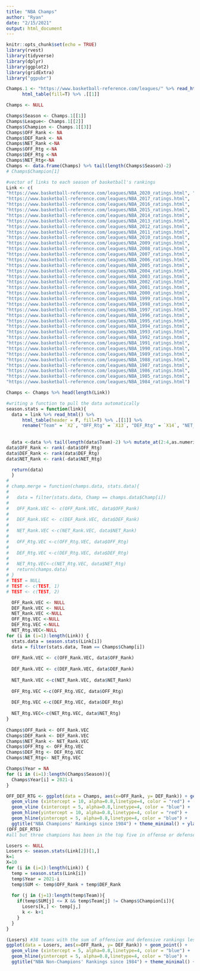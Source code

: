 ```yaml
---
title: "NBA Champs"
author: "Ryan"
date: "2/15/2021"
output: html_document
---
```


```r
knitr::opts_chunk$set(echo = TRUE)
library(rvest)
library(tidyverse) 
library(dplyr)
library(ggplot2)
library(gridExtra)
library("ggpubr")
```

```r
Champs.1 <- "https://www.basketball-reference.com/leagues/" %>% read_html() %>%
      html_table(fill=T) %>% .[[1]] 

Champs <- NULL

Champs$Season <- Champs.1[[1]]
Champs$League<- Champs.1[[2]]
Champs$Champion <- Champs.1[[3]]
Champs$OFF_Rank <- NA
Champs$DEF_Rank <- NA
Champs$NET_Rank <-NA
Champs$OFF_Rtg <-NA
Champs$DEF_Rtg <-NA
Champs$NET_Rtg<-NA
Champs <- data.frame(Champs) %>% tail(length(Champs$Season)-2)
# Champs$Champion[1]
```

```r
#vector of links to each season of basketball's rankings
Link <- c(
"https://www.basketball-reference.com/leagues/NBA_2020_ratings.html", "https://www.basketball-reference.com/leagues/NBA_2019_ratings.html", "https://www.basketball-reference.com/leagues/NBA_2018_ratings.html",
"https://www.basketball-reference.com/leagues/NBA_2017_ratings.html",
"https://www.basketball-reference.com/leagues/NBA_2016_ratings.html",
"https://www.basketball-reference.com/leagues/NBA_2015_ratings.html",
"https://www.basketball-reference.com/leagues/NBA_2014_ratings.html",
"https://www.basketball-reference.com/leagues/NBA_2013_ratings.html",
"https://www.basketball-reference.com/leagues/NBA_2012_ratings.html",
"https://www.basketball-reference.com/leagues/NBA_2011_ratings.html",
"https://www.basketball-reference.com/leagues/NBA_2010_ratings.html",
"https://www.basketball-reference.com/leagues/NBA_2009_ratings.html",
"https://www.basketball-reference.com/leagues/NBA_2008_ratings.html",
"https://www.basketball-reference.com/leagues/NBA_2007_ratings.html",
"https://www.basketball-reference.com/leagues/NBA_2006_ratings.html",
"https://www.basketball-reference.com/leagues/NBA_2005_ratings.html",
"https://www.basketball-reference.com/leagues/NBA_2004_ratings.html",
"https://www.basketball-reference.com/leagues/NBA_2003_ratings.html",
"https://www.basketball-reference.com/leagues/NBA_2002_ratings.html",
"https://www.basketball-reference.com/leagues/NBA_2001_ratings.html",
"https://www.basketball-reference.com/leagues/NBA_2000_ratings.html",
"https://www.basketball-reference.com/leagues/NBA_1999_ratings.html",
"https://www.basketball-reference.com/leagues/NBA_1998_ratings.html",
"https://www.basketball-reference.com/leagues/NBA_1997_ratings.html",
"https://www.basketball-reference.com/leagues/NBA_1996_ratings.html",
"https://www.basketball-reference.com/leagues/NBA_1995_ratings.html",
"https://www.basketball-reference.com/leagues/NBA_1994_ratings.html",
"https://www.basketball-reference.com/leagues/NBA_1993_ratings.html",
"https://www.basketball-reference.com/leagues/NBA_1992_ratings.html",
"https://www.basketball-reference.com/leagues/NBA_1991_ratings.html",
"https://www.basketball-reference.com/leagues/NBA_1990_ratings.html",
"https://www.basketball-reference.com/leagues/NBA_1989_ratings.html",
"https://www.basketball-reference.com/leagues/NBA_1988_ratings.html",
"https://www.basketball-reference.com/leagues/NBA_1987_ratings.html",
"https://www.basketball-reference.com/leagues/NBA_1986_ratings.html",
"https://www.basketball-reference.com/leagues/NBA_1985_ratings.html",
"https://www.basketball-reference.com/leagues/NBA_1984_ratings.html")

Champs <- Champs %>% head(length(Link))
```


```r
#writing a function to pull the data automatically
season.stats = function(link){
  data = link %>% read_html() %>%
      html_table(header = F, fill=T) %>% .[[1]] %>% 
      rename("Team" = `X2`, "OFF_Rtg" = `X13`, "DEF_Rtg" = `X14`, "NET_Rtg" = `X15`) %>% select(2,13:15)
  
  
  data <-data %>% tail(length(data$Team)-2) %>% mutate_at(2:4,as.numeric)
data$OFF_Rank <- rank(-data$OFF_Rtg)
data$DEF_Rank <- rank(data$DEF_Rtg)
data$NET_Rank <- rank(-data$NET_Rtg)

  return(data)
  }
# 
# champ.merge = function(champs.data, stats.data){
#   
#   data = filter(stats.data, Champ == champs.data$Champ[i])
#   
#   OFF_Rank.VEC <- c(OFF_Rank.VEC, data$OFF_Rank)
#   
#   DEF_Rank.VEC <- c(DEF_Rank.VEC, data$DEF_Rank)
#   
#   NET_Rank.VEC <-c(NET_Rank.VEC, data$NET_Rank)
#   
#   OFF_Rtg.VEC <-c(OFF_Rtg.VEC, data$OFF_Rtg)
#   
#   DEF_Rtg.VEC <-c(DEF_Rtg.VEC, data$DEF_Rtg)
#   
#   NET_Rtg.VEC<-c(NET_Rtg.VEC, data$NET_Rtg)
#   return(champs.data)
# }
# TEST = NULL
# TEST <- c(TEST, 1)
# TEST <- c(TEST, 2)
```

```r
  OFF_Rank.VEC <- NULL
  DEF_Rank.VEC <- NULL
  NET_Rank.VEC <-NULL
  OFF_Rtg.VEC <-NULL
  DEF_Rtg.VEC <-NULL
  NET_Rtg.VEC<-NULL
for (i in (i=1):length(Link)) {
  stats.data = season.stats(Link[i])
  data = filter(stats.data, Team == Champs$Champ[i])
  
  OFF_Rank.VEC <- c(OFF_Rank.VEC, data$OFF_Rank)
  
  DEF_Rank.VEC <- c(DEF_Rank.VEC, data$DEF_Rank)
  
  NET_Rank.VEC <-c(NET_Rank.VEC, data$NET_Rank)
  
  OFF_Rtg.VEC <-c(OFF_Rtg.VEC, data$OFF_Rtg)
  
  DEF_Rtg.VEC <-c(DEF_Rtg.VEC, data$DEF_Rtg)
  
  NET_Rtg.VEC<-c(NET_Rtg.VEC, data$NET_Rtg) 
}
  
Champs$OFF_Rank <- OFF_Rank.VEC
Champs$DEF_Rank <- DEF_Rank.VEC
Champs$NET_Rank <- NET_Rank.VEC
Champs$OFF_Rtg <- OFF_Rtg.VEC
Champs$DEF_Rtg <- DEF_Rtg.VEC
Champs$NET_Rtg<- NET_Rtg.VEC
```


```r
Champs$Year = NA
for (i in (i=1):length(Champs$Season)){
  Champs$Year[i] = 2021-i
}
```


```r
OFF_DEF_RTG <- ggplot(data = Champs, aes(x=OFF_Rank, y= DEF_Rank)) + geom_point() + 
  geom_vline (xintercept = 10, alpha=0.8,linetype=4, color = "red") + 
  geom_vline (xintercept = 5, alpha=0.8,linetype=4, color = "blue") +
  geom_hline(yintercept = 10, alpha=0.8,linetype=4, color = "red") + 
  geom_hline(yintercept = 5, alpha=0.8,linetype=4, color = "blue") + 
  ggtitle("NBA Champions' Rankings since 1984") + theme_minimal() + ylab("Defensive Rank for Championship Season") + xlab("Offensive Rank for Championship Season")
(OFF_DEF_RTG)
#all but three champions has been in the top five in offense or defense while being top 10 in both
```



```r
Losers <- NULL
Losers <- season.stats(Link[2])[1,]
k=1
X=10
for (i in (i=1):length(Link)) {
  temp = season.stats(Link[i])
  temp$Year = 2021-i
  temp$SUM <- temp$OFF_Rank + temp$DEF_Rank
  
  for (j in (j=1):length(temp$Team)){
    if(temp$SUM[j] <= X && temp$Team[j] != Champs$Champion[i]){
      Losers[k,] <- temp[j,]
      k <- k+1
    }
  }
}

(Losers) #38 teams with the sum of offensive and defensive rankings less than 10 (ie, top 5 offense or defense). That works out to be about 1 team per year that 
ggplot(data = Losers, aes(x=OFF_Rank, y= DEF_Rank)) + geom_point() + 
  geom_vline (xintercept = 5, alpha=0.8,linetype=4, color = "blue") +
  geom_hline(yintercept = 5, alpha=0.8,linetype=4, color = "blue") + 
  ggtitle("NBA Non-Champions' Rankings since 1984") + theme_minimal() + ylab("Defensive Rank for Season") + xlab("Offensive Rank for Season")

```

